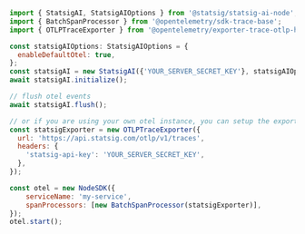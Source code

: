 ```js
import { StatsigAI, StatsigAIOptions } from '@statsig/statsig-ai-node';
import { BatchSpanProcessor } from '@opentelemetry/sdk-trace-base';
import { OTLPTraceExporter } from '@opentelemetry/exporter-trace-otlp-http';

const statsigAIOptions: StatsigAIOptions = {
  enableDefaultOtel: true,
};
const statsigAI = new StatsigAI({'YOUR_SERVER_SECRET_KEY'}, statsigAIOptions);
await statsigAI.initialize();

// flush otel events
await statsigAI.flush();

// or if you are using your own otel instance, you can setup the export to statsig with an OTLP exporter.
const statsigExporter = new OTLPTraceExporter({
  url: 'https://api.statsig.com/otlp/v1/traces',
  headers: {
    'statsig-api-key': 'YOUR_SERVER_SECRET_KEY',
  },
});

const otel = new NodeSDK({
    serviceName: 'my-service',
    spanProcessors: [new BatchSpanProcessor(statsigExporter)],
});
otel.start();

```
